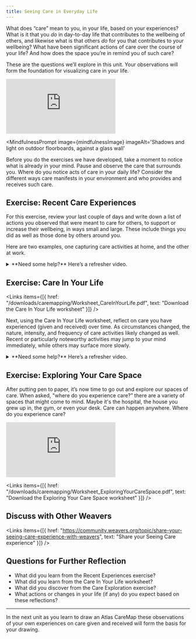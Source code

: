 ```yaml
---
title: Seeing Care in Everyday Life
---
```



What does “care” mean to you, in your life, based on your experiences? What is it that you _do_ in day-to-day life that contributes to the wellbeing of others, and likewise what is that others _do_ for you that contributes to your wellbeing? What have been significant actions of care over the course of your life? And how does the space you’re in remind you of such care?

These are the questions we’ll explore in this unit. Your observations will form the foundation for visualizing care in your life.

<Embed src="https://player.vimeo.com/video/855998745" />

<MindfulnessPrompt
  image={mindfulnessImage}
  imageAlt='Shadows and light on outdoor floorboards, against a glass wall'
>
  Before you do the exercises we have developed, take a moment to notice what is already in your mind. Pause and observe the care that surrounds you. Where do you notice acts of care in your daily life? Consider the different ways care manifests in your environment and who provides and receives such care.
</MindfulnessPrompt>

## Exercise: Recent Care Experiences

For this exercise, review your last couple of days and write down a list of actions you observed that were meant to care for others, to support or increase their wellbeing, in ways small and large. These include things you did as well as those done by others around you.

Here are two examples, one capturing care activities at home, and the other at work.

<div class="soft-row">
  <Picture src={atHomeImage} alt="Handwritten list: AT HOME / Helped dad organize meds / Calmed dad when he got frustrated / Dad made me coffee and a fresh batch of cookies / Ellen called to chat / Neighbor John mowed the lawn / Patty took dad to a show" />
  <Picture src={atWorkImage} alt="Handwritten list: AT WORK / Sue brought in coffee and donuts for the team / Henry commiserated on the contract delays / May improved my graphics / I mentored a couple of interns on career choices / I helped James plan his team's offsite" />
</div>

<details>
	<summary>**Need some help?** Here’s a refresher video.</summary>
	<Embed src="https://player.vimeo.com/video/855998745" />
</details>

## Exercise: Care In Your Life

<Links
  items={[{
    href: "/downloads/caremapping/Worksheet_CareInYourLife.pdf",
    text: "Download the Care In Your Life worksheet"
  }]}
/>

Next, using the Care In Your Life worksheet, reflect on care you have experienced (given and received) over time. As circumstances changed, the nature, intensity, and frequency of care activities likely changed as well. Recent or particularly noteworthy activities may jump to your mind immediately, while others may surface more slowly.

<details>
	<summary>**Need some help?** Here’s a refresher video.</summary>
	<Embed src="https://player.vimeo.com/video/855998745" />
</details>

## Exercise: Exploring Your Care Space

After putting pen to paper, it’s now time to go out and explore our spaces of care. When asked, "where do you experience care?” there are a variety of spaces that might come to mind. Maybe it's the hospital, the house you grew up in, the gym, or even your desk. Care can happen anywhere. Where do you experience care?

<Embed src="https://player.vimeo.com/video/855995344" />

<Links
  items={[{
    href: "/downloads/caremapping/Worksheet_ExploringYourCareSpace.pdf",
    text: "Download the Exploring Your Care Space worksheet"
  }]}
/>

## Discuss with Other Weavers

<Links
  items={[{
    href: "https://community.weavers.org/topic/share-your-seeing-care-experience-with-weavers",
    text: "Share your Seeing Care experience"
  }]}
/>

## Questions for Further Reflection

- What did you learn from the Recent Experiences exercise?
- What did you learn from the Care In Your Life worksheet?
- What did you discover from the Care Exploration exercise?
- What actions or changes in your life (if any) do you expect based on these reflections?

---

In the next unit as you learn to draw an Atlas CareMap these observations of your own experiences on care given and received will form the basis for your drawing.